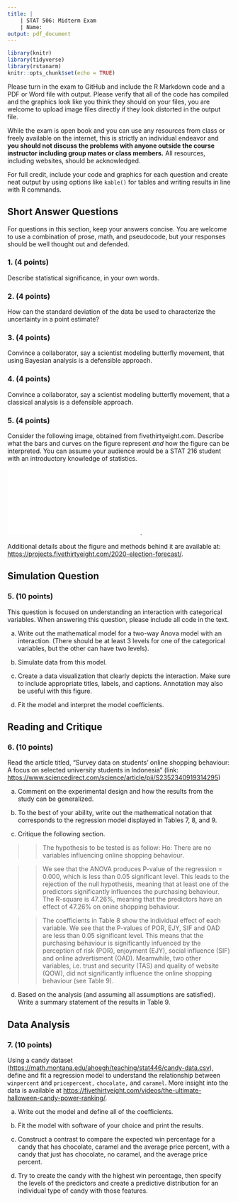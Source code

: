 ```yaml
---
title: |
    | STAT 506: Midterm Exam
    | Name:
output: pdf_document 
---
```


```r
library(knitr)
library(tidyverse)
library(rstanarm)
knitr::opts_chunk$set(echo = TRUE)
```

Please turn in the exam to GitHub and include the R Markdown code and a PDF or Word file with output. Please verify that all of the code has compiled and the graphics look like you think they should on your files, you are welcome to upload image files directly if they look distorted in the output file.

While the exam is open book and you can use any resources from class or freely available on the internet, this is strictly an individual endeavor and **you should not discuss the problems with anyone outside the course instructor including group mates or class members.** All resources, including websites, should be acknowledged.

For full credit, include your code and graphics for each question and create neat output by using options like `kable()` for tables and writing results in line with R commands.

## Short Answer Questions

For questions in this section, keep your answers concise. You are welcome to use a combination of prose, math, and pseudocode, but your responses should be well thought out and defended.

### 1. (4 points)
Describe statistical significance, in your own words.

### 2. (4 points)
How can the standard deviation of the data be used to characterize the uncertainty in a point estimate?

### 3. (4 points)
Convince a collaborator, say a scientist modeling butterfly movement, that using Bayesian analysis is a defensible approach.

### 4. (4 points)
Convince a collaborator, say a scientist modeling butterfly movement, that a classical analysis is a defensible approach.

\newpage

### 5. (4 points)
Consider the following image, obtained from fivethirtyeight.com. Describe what the bars and curves on the figure represent _and_ how the figure can be interpreted. You can assume your audience would be a STAT 216 student with an introductory knowledge of statistics.

![simulation image](election_simulation.pdf).

Additional details about the figure and methods behind it are available at: [https://projects.fivethirtyeight.com/2020-election-forecast/](https://projects.fivethirtyeight.com/2020-election-forecast/).


\newpage

## Simulation Question

### 5. (10 points)
This question is focused on understanding an interaction with categorical variables. When answering this question, please include all code in the text.

a. Write out the mathematical model for a two-way Anova model with an interaction. (There should be at least 3 levels for one of the categorical variables, but the other can have two levels).

b. Simulate data from this model.

c. Create a data visualization that clearly depicts the interaction. Make sure to include appropriate titles, labels, and captions. Annotation may also be useful with this figure.

d. Fit the model and interpret the model coefficients. 

## Reading and Critique

### 6. (10 points)
Read the article titled, "Survey data on students’ online shopping behaviour: A focus on selected university students in Indonesia" (link: [https://www.sciencedirect.com/science/article/pii/S2352340919314295](https://www.sciencedirect.com/science/article/pii/S2352340919314295))

a. Comment on the experimental design and how the results from the study can be generalized.

b. To the best of your ability, write out the mathematical notation that corresponds to the regression model displayed in Tables 7, 8, and 9.

c. Critique the following section. 

>> The hypothesis to be tested is as follow: Ho: There are no variables influencing online shopping behaviour.

>> We see that the ANOVA produces P-value of the regression = 0.000, which is less than 0.05 significant level. This leads to the rejection of the null hypothesis, meaning that at least one of the predictors significantly influences the purchasing behaviour. The R-square is 47.26%, meaning that the predictors have an effect of 47.26% on onine shopping behaviour.

>> The coefficients in Table 8 show the individual effect of each variable. We see that the P-values of POR, EJY, SIF and OAD are less than 0.05 significant level. This means that the purchasing behaviour is significantly infuenced by the perception of risk (POR), enjoyment (EJY), social influence (SIF) and online advertisment (OAD). Meamwhile, two other variables, i.e. trust and security (TAS) and quality of website (QOW), did not significantly influence the online shopping behaviour (see Table 9).

d. Based on the analysis (and assuming all assumptions are satisfied). Write a summary statement of the results in Table 9.

## Data Analysis 

### 7. (10 points)

Using a candy dataset ([https://math.montana.edu/ahoegh/teaching/stat446/candy-data.csv](https://math.montana.edu/ahoegh/teaching/stat446/candy-data.csv)), define and fit a regression model to understand the relationship between `winpercent` and `pricepercent,` `chocolate,` and `caramel`. More insight into the data is available at [https://fivethirtyeight.com/videos/the-ultimate-halloween-candy-power-ranking/](https://fivethirtyeight.com/videos/the-ultimate-halloween-candy-power-ranking/).

a. Write out the model and define all of the coefficients.

b. Fit the model with software of your choice and print the results.

c. Construct a contrast to compare the expected win percentage for a candy that has chocolate, caramel and the average price percent, with a candy that just has chocolate, no caramel, and the average price percent.  

d. Try to create the candy with the highest win percentage, then specify the levels of the predictors and create a predictive distribution for an individual type of candy with those features.